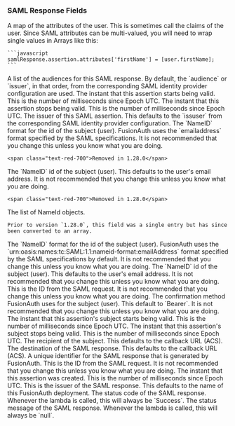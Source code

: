 
### SAML Response Fields

<APIBlock>
  <APIField name="samlResponse.assertion.attributes" type="Map<String, List<String>>">
    A map of the attributes of the user. This is sometimes call the claims of the user. Since SAML attributes can be multi-valued, you will need to wrap single values in Arrays like this:

    ```javascript
    samlResponse.assertion.attributes['firstName'] = [user.firstName];
    ```
  </APIField>
  <APIField name="samlResponse.assertion.conditions.audiences" type="Array<String>">
    A list of the audiences for this SAML response. By default, the `audience` or `issuer`, in that order, from the corresponding SAML identity provider configuration are used.
  </APIField>
  <APIField name="samlResponse.assertion.conditions.notBefore" type="Long">
    The instant that this assertion starts being valid. This is the number of milliseconds since Epoch UTC.
  </APIField>
  <APIField name="samlResponse.assertion.conditions.notOnOrAfter" type="Long">
    The instant that this assertion stops being valid. This is the number of milliseconds since Epoch UTC.
  </APIField>
  <APIField name="samlResponse.assertion.issuer" type="String">
    The issuer of this SAML assertion. This defaults to the `issuser` from the corresponding SAML identity provider configuration.
  </APIField>
  <APIField name="samlResponse.assertion.subject.nameID.format" type="String" deprecated>
    The `NameID` format for the id of the subject (user). FusionAuth uses the `emailaddress` format specified by the SAML specifications. It is not recommended that you change this unless you know what you are doing.

    <span class="text-red-700">Removed in 1.28.0</span>
  </APIField>
  <APIField name="samlResponse.assertion.subject.nameID.id" type="String" deprecated>
    The `NameID` id of the subject (user). This defaults to the user's email address. It is not recommended that you change this unless you know what you are doing.

    <span class="text-red-700">Removed in 1.28.0</span>
  </APIField>
  <APIField name="samlResponse.assertion.subject.nameIDs" type="Array" since="1.28.0">
    The list of NameId objects.

    Prior to version `1.28.0`, this field was a single entry but has since been converted to an array.
  </APIField>
  <APIField name="samlResponse.assertion.subject.nameIDs[x].format" type="String" since="1.28.0">
    The `NameID` format for the id of the subject (user). FusionAuth uses the `urn:oasis:names:tc:SAML:1.1:nameid-format:emailAddress` format specified by the SAML specifications by default. It is not recommended that you change this unless you know what you are doing.
  </APIField>
  <APIField name="samlResponse.assertion.subject.nameIDs[x].id" type="String" since="1.28.0">
    The `NameID` id of the subject (user). This defaults to the user's email address. It is not recommended that you change this unless you know what you are doing.
  </APIField>
  <APIField name="samlResponse.assertion.subject.confirmation.inResponseTo" type="String">
    This is the ID from the SAML request. It is not recommended that you change this unless you know what you are doing.
  </APIField>
  <APIField name="samlResponse.assertion.subject.confirmation.method" type="String">
    The confirmation method FusionAuth uses for the subject (user). This default to `Bearer`. It is not recommended that you change this unless you know what you are doing.
  </APIField>
  <APIField name="samlResponse.assertion.subject.confirmation.notBefore" type="Long">
    The instant that this assertion's subject starts being valid. This is the number of milliseconds since Epoch UTC.
  </APIField>
  <APIField name="samlResponse.assertion.subject.confirmation.notOnOrAfter" type="Long">
    The instant that this assertion's subject stops being valid. This is the number of milliseconds since Epoch UTC.
  </APIField>
  <APIField name="samlResponse.assertion.subject.confirmation.recipient" type="String">
    The recipient of the subject. This defaults to the callback URL (ACS).
  </APIField>
  <APIField name="samlResponse.destination" type="String">
    The destination of the SAML response. This defaults to the callback URL (ACS).
  </APIField>
  <APIField name="samlResponse.id" type="String">
    A unique identifier for the SAML response that is generated by FusionAuth.
  </APIField>
  <APIField name="samlResponse.inResponseTo" type="String">
    This is the ID from the SAML request. It is not recommended that you change this unless you know what you are doing.
  </APIField>
  <APIField name="samlResponse.issueInstant" type="Long">
    The instant that this assertion was created. This is the number of milliseconds since Epoch UTC.
  </APIField>
  <APIField name="samlResponse.issuer" type="String">
    This is the issuer of the SAML response. This defaults to the name of this FusionAuth deployment.
  </APIField>
  <APIField name="samlResponse.status.code" type="String">
    The status code of the SAML response. Whenever the lambda is called, this will always be `Success`.
  </APIField>
  <APIField name="samlResponse.status.message" type="String">
    The status message of the SAML response. Whenever the lambda is called, this will always be `null`.
  </APIField>
</APIBlock>

